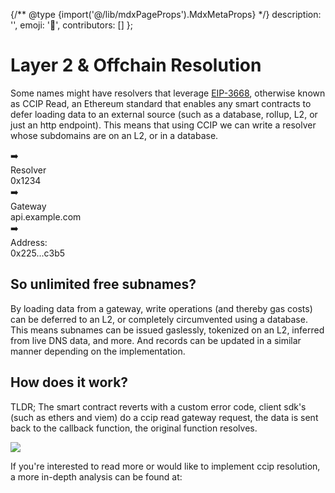 
{/** @type {import('@/lib/mdxPageProps').MdxMetaProps} */}
    description: '',
    emoji: '🔗',
    contributors: []
};

# Layer 2 & Offchain Resolution

Some names might have resolvers that leverage [EIP-3668](https://eips.ethereum.org/EIPS/eip-3668), otherwise known as CCIP Read, an Ethereum standard that enables any smart contracts to defer loading data to an external source (such as a database, rollup, L2, or just an http endpoint).
This means that using CCIP we can write a resolver whose subdomains are on an L2, or in a database.

<div className="card1 p-4 flex justify-center items-center gap-4">
    <Usertag name="lucemans.cb.id" image="https://metadata.ens.domains/mainnet/avatar/luc.eth" />
    <div>➡️</div>
    <div className="text-center leading-4">
        <div className="font-bold">Resolver</div>
        <div>0x1234</div>
    </div>
    <div>➡️</div>
    <div className="text-center leading-4">
        <div className="font-bold">Gateway</div>
        <div>api.example.com</div>
    </div>
    <div>➡️</div>
    <div className="text-center leading-4 card p-2 no-margin !bg-lime-50">
        <div className="font-bold">Address:</div>
        <div>0x225...c3b5</div>
    </div>
</div>

## So unlimited free subnames?

By loading data from a gateway, write operations (and thereby gas costs) can be deferred to an L2, or completely circumvented using a database.
This means subnames can be issued gaslessly, tokenized on an L2, inferred from live DNS data, and more.
And records can be updated in a similar manner depending on the implementation.

## How does it work?

TLDR; The smart contract reverts with a custom error code, client sdk's (such as ethers and viem) do a ccip read gateway request, the data is sent back to the callback function, the original function resolves.

<img src="/content/learn/ccip/1.png" className="w-full card" />

If you're interested to read more or would like to implement ccip resolution, a more in-depth analysis can be found at:

<EmbedLink
    href="/resolvers/ccip"
    title="Cross Chain Interoperability for Developers"
    tag="Advanced"
    description="To learn more about the cross chain interoparability."
/>
